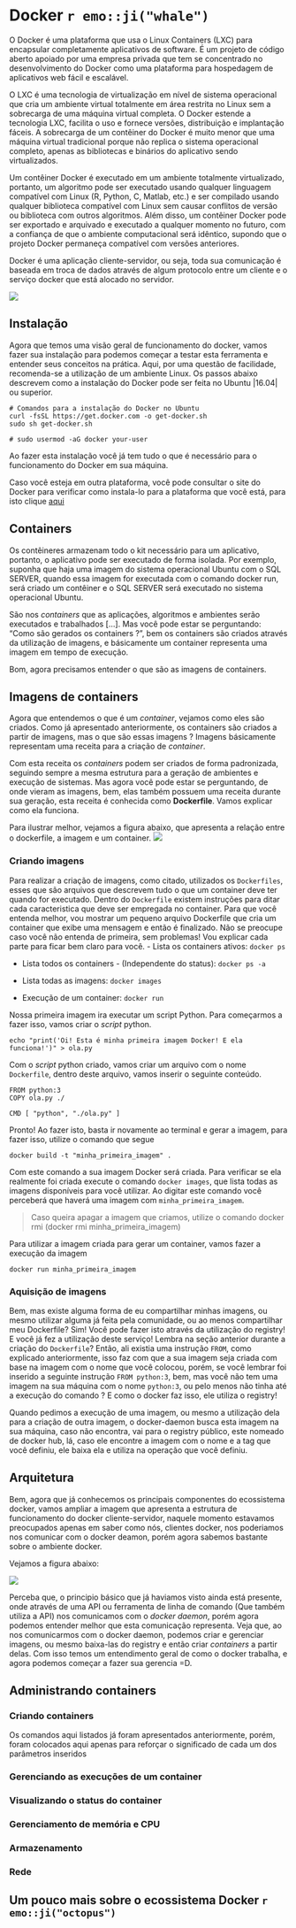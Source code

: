 <!-- A ordem dos conteúdos listados abaixo podem mudar -->

# Docker `r emo::ji("whale")`
<!-- Explicar o docker daemon aqui também -->

<!-- Existing Tools for Reproducible Research in Science Docker -->
O Docker é uma plataforma que usa o Linux Containers (LXC) para encapsular completamente aplicativos de software. É um projeto de código aberto apoiado por uma empresa privada que tem se concentrado no desenvolvimento do Docker como uma plataforma para hospedagem de aplicativos web fácil e escalável.

O LXC é uma tecnologia de virtualização em nível de sistema operacional que cria um ambiente virtual totalmente em área restrita no Linux sem a sobrecarga de uma máquina virtual completa. O Docker estende a tecnologia LXC, facilita o uso e fornece versões, distribuição e implantação fáceis. A sobrecarga de um contêiner do Docker é muito menor que uma máquina virtual tradicional porque não replica o sistema operacional completo, apenas as bibliotecas e binários do aplicativo sendo virtualizados.

Um contêiner Docker é executado em um ambiente totalmente virtualizado, portanto, um algoritmo pode ser executado usando qualquer linguagem compatível com Linux (R, Python, C, Matlab, etc.) e ser compilado usando qualquer biblioteca compatível com Linux sem causar conflitos de versão ou biblioteca com outros algoritmos. Além disso, um contêiner Docker pode ser exportado e arquivado e executado a qualquer momento no futuro, com a confiança de que o ambiente computacional será idêntico, supondo que o projeto Docker permaneça compatível com versões anteriores.
<!-- ------------------------- -->

Docker é uma aplicação cliente-servidor, ou seja, toda sua comunicação é baseada em troca de dados através de algum protocolo entre um cliente e o serviço docker que está alocado no servidor. <!-- Acho que a explicação do docker daemon deve vir aqui! -->

![](res/docker_api_infra.jpg)

<!-- Fazer uma versão mais simples dessa imagem -->
<!-- ![](res/docker_arch.png) -->

<!-- Docker é formado por três componentes principais (@Chung2016) Docker images, registry e containers [...].  -->

<!-- Explicar aqui o que é o docker -->
<!-- Falar das versões que estão disponíveis (Linux, MacOS e Windows). Deixar claro que a recomendação de uso é no Linux -->
<!-- Ao falar sobre a causa da recomendação da utilização no Linux, falar que isto tem haver com a forma como o docker é integrado com o sistema -->
<!-- ## Vantagens de utilização -->
<!-- Docker é um gerenciador de containers -->
<!-- Existing Tools for Reproducible Research in Science Docker ajuda a explicar o que é e como funciona -->

## Instalação

<!-- Verificar as versões compativeis! -->
Agora que temos uma visão geral de funcionamento do docker, vamos fazer sua instalação para podemos começar a testar esta ferramenta e entender seus conceitos na prática. Aqui, por uma questão de facilidade, recomenda-se a utilização de um ambiente Linux. Os passos abaixo descrevem como a instalação do Docker pode ser feita no Ubuntu |16.04| ou superior.

```
# Comandos para a instalação do Docker no Ubuntu
curl -fsSL https://get.docker.com -o get-docker.sh
sudo sh get-docker.sh

# sudo usermod -aG docker your-user
```

Ao fazer esta instalação você já tem tudo o que é necessário para o funcionamento do Docker em sua máquina.

Caso você esteja em outra plataforma, você pode consultar o site do Docker para verificar como instala-lo para a plataforma que você está, para isto clique [aqui](#)

## Containers

<!-- An Introduction to Docker and Analysis of its Performance -->
Os contêineres armazenam todo o kit necessário para um aplicativo, portanto, o aplicativo pode ser executado de forma isolada. Por exemplo, suponha que haja uma imagem do sistema operacional Ubuntu com o SQL SERVER, quando essa imagem for executada com o comando docker run, será criado um contêiner e o SQL SERVER será executado no sistema operacional Ubuntu.
<!-- -------------------------------- -->

São nos *containers* que as aplicações, algoritmos e ambientes serão executados e trabalhados [...]. Mas você pode estar se perguntando: "Como são gerados os containers ?", bem os containers são criados através da utilização de imagens, e básicamente um container representa uma imagem em tempo de execução. 

Bom, agora precisamos entender o que são as imagens de containers. <!-- algo assim [...] -->

<!-- Certo, mas agora podem surgir outras dúvidas, como "O que são imagens ?" ou "Como imagens são geradas ?", para responder estas perguntas, vamos para a próxima seção. -->

## Imagens de containers
<!-- Como citado, o docker trabalha com containers, porém para entender melhor o conceito de containers dentro do docker, vamos começar falando um pouco sobre imagens docker, estes que são a base para a criação de containers no Docker -->
<!-- Uma imagem docker representa uma receita de criação de um container -->
Agora que entendemos o que é um *container*, vejamos como eles são criados. Como já apresentado anteriormente, os containers são criados a partir de imagens, mas o que são essas imagens ? Imagens básicamente representam uma receita para a criação de *container*. 

Com esta receita os *containers* podem ser criados de forma padronizada, seguindo sempre a mesma estrutura para a geração de ambientes e execução de sistemas. Mas agora você pode estar se perguntando, de onde vieram as imagens, bem, elas também possuem uma receita durante sua geração, esta receita é conhecida como **Dockerfile**. Vamos explicar como ela funciona.
<!-- Viu! Em docker todo o ambiente é criado com base na transformação de `receitas`, onde a receita base da origem a outra receita, que por sua vez pode ser utilizado em outra criação -->

Para ilustrar melhor, vejamos a figura abaixo, que apresenta a relação entre o dockerfile, a imagem e um container.
![](res/docker_file_image_container.png)

### Criando imagens

Para realizar a criação de imagens, como citado, utilizados os `Dockerfiles`, esses que são arquivos que descrevem tudo o que um container deve ter quando for executado. Dentro do `Dockerfile` existem instruções para ditar cada caracteristica que deve ser empregada no container. Para que você entenda melhor, vou mostrar um pequeno arquivo Dockerfile que cria um container que exibe uma mensagem e então é finalizado. Não se preocupe caso você não entenda de primeira, sem problemas! Vou explicar cada parte para ficar bem claro para você.
- Lista os containers ativos: `docker ps`

- Lista todos os containers - (Independente do status): `docker ps -a`

- Lista todas as imagens: `docker images`

- Execução de um container: `docker run`


Nossa primeira imagem ira executar um script Python. Para começarmos a fazer isso, vamos criar o *script* python.

```shell
echo "print('Oi! Esta é minha primeira imagem Docker! E ela funciona!')" > ola.py
```

Com o *script* python criado, vamos criar um arquivo com o nome `Dockerfile`, dentro deste arquivo, vamos inserir o seguinte conteúdo.

```shell
FROM python:3
COPY ola.py ./

CMD [ "python", "./ola.py" ]
```

Pronto! Ao fazer isto, basta ir novamente ao terminal e gerar a imagem, para fazer isso, utilize o comando que segue

```shell
docker build -t "minha_primeira_imagem" .
```

Com este comando a sua imagem Docker será criada. Para verificar se ela realmente foi criada execute o comando `docker images`, que lista todas as imagens disponíveis para você utilizar. Ao digitar este comando você perceberá que haverá uma imagem com `minha_primeira_imagem`.

> Caso queira apagar a imagem que criamos, utilize o comando docker rmi (docker rmi minha_primeira_imagem)

Para utilizar a imagem criada para gerar um container, vamos fazer a execução da imagem

```
docker run minha_primeira_imagem
```

<!-- Aqui são utilizados os Dockerfiles -->
<!-- ENTRYPOINT, CMD, RUN, EXPOSE -->

<!-- Camadas - Ao falar da criação da imagem, já explicar a saída, dizendo o que são as camadas --> 
<!-- Após apresentar o Dockerfile e de gerar uma imagem, fale do output gerado durante a criação da imagem, diga que estas são as camadas e aqui vem a explicação do que são essas camadas. É bom recomendar que o arquivo não tenha muitas camadas, para que ele não fique grande, além do mais, as camadas read-only não podem ser alteradas! -->
<!-- https://medium.com/@jessgreb01/digging-into-docker-layers-c22f948ed612 -->
<!-- https://dzone.com/articles/docker-layers-explained -->

### Aquisição de imagens

Bem, mas existe alguma forma de eu compartilhar minhas imagens, ou mesmo utilizar alguma já feita pela comunidade, ou ao menos compartilhar meu Dockerfile? Sim! Você pode fazer isto através da utilização do registry! E você já fez a utilização deste serviço! Lembra na seção anterior durante a criação do `Dockerfile`? Então, ali existia uma instrução `FROM`, como explicado anteriormente, isso faz com que a sua imagem seja criada com base na imagem com o nome que você colocou, porém, se você lembrar foi inserido a seguinte instrução `FROM python:3`, bem, mas você não tem uma imagem na sua máquina com o nome `python:3`, ou pelo menos não tinha até a execução do comando ? E como o docker faz isso, ele utiliza o registry!

Quando pedimos a execução de uma imagem, ou mesmo a utilização dela para a criação de outra imagem, o docker-daemon busca esta imagem na sua máquina, caso não encontra, vai para o registry público, este nomeado de docker hub, lá, caso ele encontre a imagem com o nome e a tag que você definiu, ele baixa ela e utiliza na operação que você definiu.

<!-- Podemos buscar imagens do registry, este que é um repositório que aloca uma serie de images Docker [...] -->

## Arquitetura

Bem, agora que já conhecemos os principais componentes do ecossistema docker, vamos ampliar a imagem que apresenta a estrutura de funcionamento do docker cliente-servidor, naquele momento estavamos preocupados apenas em saber como nós, clientes docker, nos poderiamos nos comunicar com o docker deamon, porém agora sabemos bastante sobre o ambiente docker.

Vejamos a figura abaixo:

<!-- Será adaptado de: https://www.aquasec.com/wiki/display/containers/Docker+Architecture?preview=/2854889/2854891/Docker_Architecture.png -->
![](res/docker_arch.png)

Perceba que, o principio básico que já haviamos visto ainda está presente, onde através de uma API ou ferramenta de linha de comando (Que também utiliza a API) nos comunicamos com o *docker daemon*, porém agora podemos entender melhor que esta comunicação representa. Veja que, ao nos comunicarmos com o docker daemon, podemos criar e gerenciar imagens, ou mesmo baixa-las do registry e então criar *containers* a partir delas. Com isso temos um entendimento geral de como o docker trabalha, e agora podemos começar a fazer sua gerencia =D.

## Administrando containers
<!-- Agora que já sabemos o que são containers e sua relação com as imagens, vamos começar a entender como trabalhar com o gerenciamento de containers no Docker -->
<!-- Falar que, há ferramentas que podem ajudar no gerenciamento, uma delas é o portainer  -->

### Criando containers
Os comandos aqui listados já foram apresentados anteriormente, porém, foram colocados aqui apenas para reforçar o significado de cada um dos parâmetros inseridos

### Gerenciando as execuções de um container
<!-- docker create|run|stop|restart|start|unpause|rm -->

### Visualizando o status do container
<!-- docker stats|top|logs -->

### Gerenciamento de memória e CPU


### Armazenamento
<!-- data folder, volumes e container data-only -->

### Rede

## Um pouco mais sobre o ecossistema Docker `r emo::ji("octopus")`
